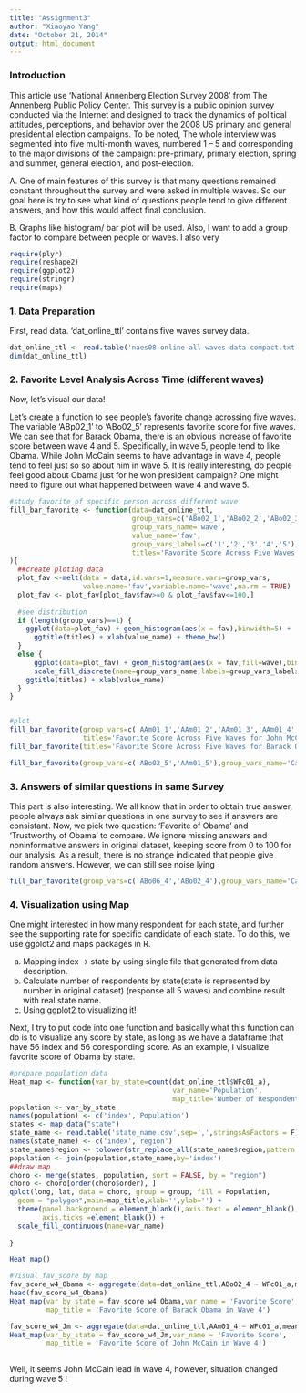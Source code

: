 ```yaml
---
title: "Assignment3"
author: "Xiaoyao Yang"
date: "October 21, 2014"
output: html_document
---
```


### Introduction
This article use 'National Annenberg Election Survey 2008' from The Annenberg Public Policy Center. This survey is a public opinion survey conducted via the Internet and designed to track the dynamics of political attitudes, perceptions, and behavior over the 2008 US primary and general presidential election campaigns. To be noted, The whole interview was segmented into five multi-month waves, numbered 1 – 5 and corresponding to the major divisions of the campaign: pre-primary, primary election, spring and summer, general election, and post-election. 

A. One of main features of this survey is that many questions remained constant throughout the survey and were asked in multiple waves. So our goal here is try to see what kind of questions people tend to give different answers, and how this would affect final conclusion.

B. Graphs like histogram/ bar plot will be used. Also, I want to add a group factor to compare between people or waves. I also very



```r
require(plyr)
require(reshape2)
require(ggplot2)
require(stringr)
require(maps)
```

### 1. Data Preparation

First, read data. 'dat_online_ttl' contains five waves survey data.

```r
dat_online_ttl <- read.table('naes08-online-all-waves-data-compact.txt',sep='\t',header=TRUE)
dim(dat_online_ttl)
```

### 2. Favorite Level Analysis Across Time (different waves)

Now, let's visual our data!

Let's create a function to see people's favorite change acrossing five waves. The variable 'ABp02_1' to 'ABo02_5' represents favorite score for five waves. We can see that for Barack Obama, there is an obvious increase of favorite score between wave 4 and 5. Specifically, in wave 5, people tend to like Obama. While John McCain seems to have advantage in wave 4, people tend to feel just so so about him in wave 5. It is really interesting, do people feel good about Obama just for he won president campaign? One might need to figure out what happened between wave 4 and wave 5.



```r
#study favorite of specific person across different wave
fill_bar_favorite <- function(data=dat_online_ttl,
                              group_vars=c('ABo02_1','ABo02_2','ABo02_3','ABo02_4','ABo02_5'),
                              group_vars_name='wave',
                              value_name='fav',
                              group_vars_labels=c('1','2','3','4','5'),
                              titles='Favorite Score Across Five Waves'
){
  ##create ploting data
  plot_fav <-melt(data = data,id.vars=1,measure.vars=group_vars, 
                  value.name='fav',variable.name='wave',na.rm = TRUE)
  plot_fav <- plot_fav[plot_fav$fav>=0 & plot_fav$fav<=100,]
  
  #see distribution
  if (length(group_vars)==1) {
    ggplot(data=plot_fav) + geom_histogram(aes(x = fav),binwidth=5) +
      ggtitle(titles) + xlab(value_name) + theme_bw()
  }
  else {
      ggplot(data=plot_fav) + geom_histogram(aes(x = fav,fill=wave),binwidth=5 ,position='fill') +
      scale_fill_discrete(name=group_vars_name,labels=group_vars_labels) +
    ggtitle(titles) + xlab(value_name)
  }
}


#plot
fill_bar_favorite(group_vars=c('AAm01_1','AAm01_2','AAm01_3','AAm01_4','AAm01_5'),
                  titles='Favorite Score Across Five Waves for John McCain')
fill_bar_favorite(titles='Favorite Score Across Five Waves for Barack Obama')

fill_bar_favorite(group_vars=c('ABo02_5','AAm01_5'),group_vars_name='Candidate',group_vars_labels=c('Barack Obama','John McCain'),titles='Comparison at Wave 5')


```

### 3. Answers of similar questions in same Survey

This part is also interesting. We all know that in order to obtain true answer, people always ask similar questions in one survey to see if answers are consistant. Now, we pick two question: 'Favorite of Obama' and 'Trustworthy of Obama' to compare. We ignore missing answers and noninformative answers in original dataset, keeping score from 0 to 100 for our analysis. As a result, there is no strange indicated that people give random answers. However, we can still see noise lying 

```r
fill_bar_favorite(group_vars=c('ABo06_4','ABo02_4'),group_vars_name='Candidate',group_vars_labels=c('Favorite','Trustworthy'),titles='Answers of Similiar Question in Wave 4 for Obama')

```



### 4. Visualization using Map

One might interested in how many respondent for each state, and further see the supporting rate for specific candidate of each state. To do this, we use ggplot2 and maps packages in R.

a. Mapping index -> state by using single file that generated from data description.
b. Calculate number of respondents by state(state is represented by number in original dataset) (response all 5 waves) and combine result with real state name.
c. Using ggplot2 to visualizing it!

Next, I try to put code into one function and basically what this function can do is to visualize any score by state, as long as we have a dataframe that have 56 index and 56 coresponding score. As an example, I visualize favorite score of Obama by state.


```r
#prepare population data
Heat_map <- function(var_by_state=count(dat_online_ttl$WFc01_a),
                                        var_name='Population',
                                        map_title='Number of Respondent by state'){
population <- var_by_state
names(population) <- c('index','Population')
states <- map_data("state")
state_name <- read.table('state_name.csv',sep=',',stringsAsFactors = F)
names(state_name) <- c('index','region')
state_name$region <- tolower(str_replace_all(state_name$region,pattern = ' \\(.+?\\)',replacement = ''))
population <- join(population,state_name,by='index')
##draw map
choro <- merge(states, population, sort = FALSE, by = "region")
choro <- choro[order(choro$order), ]
qplot(long, lat, data = choro, group = group, fill = Population,
  geom = "polygon",main=map_title,xlab='',ylab='') + 
  theme(panel.background = element_blank(),axis.text = element_blank(),
        axis.ticks =element_blank()) +
  scale_fill_continuous(name=var_name)
  
}

Heat_map()

#Visual fav_score by map
fav_score_w4_Obama <- aggregate(data=dat_online_ttl,ABo02_4 ~ WFc01_a,mean,na.omit=TRUE)
head(fav_score_w4_Obama)
Heat_map(var_by_state = fav_score_w4_Obama,var_name = 'Favorite Score',
         map_title = 'Favorite Score of Barack Obama in Wave 4')

fav_score_w4_Jm <- aggregate(data=dat_online_ttl,AAm01_4 ~ WFc01_a,mean,na.omit=TRUE)
Heat_map(var_by_state = fav_score_w4_Jm,var_name = 'Favorite Score',
         map_title = 'Favorite Score of John McCain in Wave 4')
   
```


Well, it seems John McCain lead in wave 4, however, situation changed during wave 5 ! 




